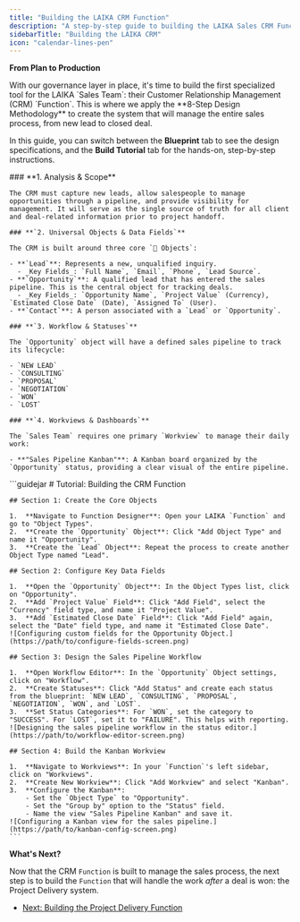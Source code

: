 ```yaml
---
title: "Building the LAIKA CRM Function"
description: "A step-by-step guide to building the LAIKA Sales CRM Function, from defining Objects and Fields to configuring the sales pipeline workflow."
sidebarTitle: "Building the LAIKA CRM"
icon: "calendar-lines-pen"
---
```


**From Plan to Production**

<Info>
  With our governance layer in place, it's time to build the first specialized tool for the LAIKA `Sales Team`: their Customer Relationship Management (CRM) `Function`. This is where we apply the **8-Step Design Methodology** to create the system that will manage the entire sales process, from new lead to closed deal.

  In this guide, you can switch between the **Blueprint** tab to see the design specifications, and the **Build Tutorial** tab for the hands-on, step-by-step instructions.
</Info>

<Tabs>
  <Tab title="CRM Function Blueprint">
    ### **1. Analysis & Scope**

    The CRM must capture new leads, allow salespeople to manage opportunities through a pipeline, and provide visibility for management. It will serve as the single source of truth for all client and deal-related information prior to project handoff.

    ### **`2. Universal Objects & Data Fields`**

    The CRM is built around three core `🧊 Objects`:

    - **`Lead`**: Represents a new, unqualified inquiry.
      - _Key Fields_: `Full Name`, `Email`, `Phone`, `Lead Source`.
    - **`Opportunity`**: A qualified lead that has entered the sales pipeline. This is the central object for tracking deals.
      - _Key Fields_: `Opportunity Name`, `Project Value` (Currency), `Estimated Close Date` (Date), `Assigned To` (User).
    - **`Contact`**: A person associated with a `Lead` or `Opportunity`.

    ### **`3. Workflow & Statuses`**

    The `Opportunity` object will have a defined sales pipeline to track its lifecycle:

    - `NEW LEAD`
    - `CONSULTING`
    - `PROPOSAL`
    - `NEGOTIATION`
    - `WON`
    - `LOST`

    ### **`4. Workviews & Dashboards`**

    The `Sales Team` requires one primary `Workview` to manage their daily work:

    - **"Sales Pipeline Kanban"**: A Kanban board organized by the `Opportunity` status, providing a clear visual of the entire pipeline.
  </Tab>
  <Tab title="Step-by-Step Build Tutorial">
    ```guidejar
    # Tutorial: Building the CRM Function
    
    ## Section 1: Create the Core Objects
    
    1.  **Navigate to Function Designer**: Open your LAIKA `Function` and go to "Object Types".
    2.  **Create the `Opportunity` Object**: Click "Add Object Type" and name it "Opportunity".
    3.  **Create the `Lead` Object**: Repeat the process to create another Object Type named "Lead".
    
    ## Section 2: Configure Key Data Fields
    
    1.  **Open the `Opportunity` Object**: In the Object Types list, click on "Opportunity".
    2.  **Add `Project Value` Field**: Click "Add Field", select the "Currency" field type, and name it "Project Value".
    3.  **Add `Estimated Close Date` Field**: Click "Add Field" again, select the "Date" field type, and name it "Estimated Close Date".
    ![Configuring custom fields for the Opportunity Object.](https://path/to/configure-fields-screen.png)
    
    ## Section 3: Design the Sales Pipeline Workflow
    
    1.  **Open Workflow Editor**: In the `Opportunity` Object settings, click on "Workflow".
    2.  **Create Statuses**: Click "Add Status" and create each status from the blueprint: `NEW LEAD`, `CONSULTING`, `PROPOSAL`, `NEGOTIATION`, `WON`, and `LOST`.
    3.  **Set Status Categories**: For `WON`, set the category to "SUCCESS". For `LOST`, set it to "FAILURE". This helps with reporting.
    ![Designing the sales pipeline workflow in the status editor.](https://path/to/workflow-editor-screen.png)
    
    ## Section 4: Build the Kanban Workview
    
    1.  **Navigate to Workviews**: In your `Function`'s left sidebar, click on "Workviews".
    2.  **Create New Workview**: Click "Add Workview" and select "Kanban".
    3.  **Configure the Kanban**:
        - Set the `Object Type` to "Opportunity".
        - Set the "Group by" option to the "Status" field.
        - Name the view "Sales Pipeline Kanban" and save it.
    ![Configuring a Kanban view for the sales pipeline.](https://path/to/kanban-config-screen.png)
    ```
  </Tab>
</Tabs>

**What's Next?**

Now that the CRM `Function` is built to manage the sales process, the next step is to build the `Function` that will handle the work _after_ a deal is won: the Project Delivery system.

- [Next: Building the Project Delivery Function](https://www.google.com/search?q=/build-playbooks/01-flagship-case-study-laika/core-functions/building-laika-project-delivery)